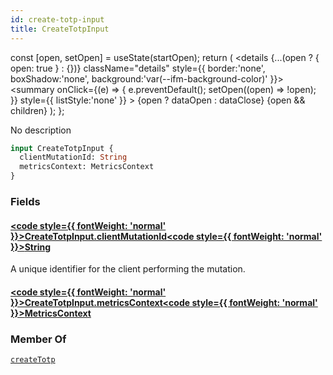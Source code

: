 ```yaml
---
id: create-totp-input
title: CreateTotpInput
---
```









  const [open, setOpen] = useState(startOpen);
  return (
    <details {...(open ? { open: true } : {})} className="details" style={{ border:'none', boxShadow:'none', background:'var(--ifm-background-color)' }}>
      <summary
        onClick={(e) => {
          e.preventDefault();
          setOpen((open) => !open);
        }}
        style={{ listStyle:'none' }}
      >
      {open ? dataOpen : dataClose}
      </summary>
      {open && children}
    </details>
  );
};








No description


```graphql
input CreateTotpInput {
  clientMutationId: String
  metricsContext: MetricsContext
}
```




### Fields

#### [<code style={{ fontWeight: 'normal' }}>CreateTotpInput.<b>clientMutationId</b></code>](#)<Bullet />[<code style={{ fontWeight: 'normal' }}><b>String</b></code>](/gql-api/types/scalars/string.mdx) <Badge class="badge badge--secondary " text="scalar"/> 
A unique identifier for the client performing the mutation.


#### [<code style={{ fontWeight: 'normal' }}>CreateTotpInput.<b>metricsContext</b></code>](#)<Bullet />[<code style={{ fontWeight: 'normal' }}><b>MetricsContext</b></code>](/gql-api/types/inputs/metrics-context.mdx) <Badge class="badge badge--secondary " text="input"/> 







### Member Of

[`createTotp`](/gql-api/operations/mutations/create-totp.mdx)  <Badge class="badge badge--secondary badge--relation" text="mutation"/>